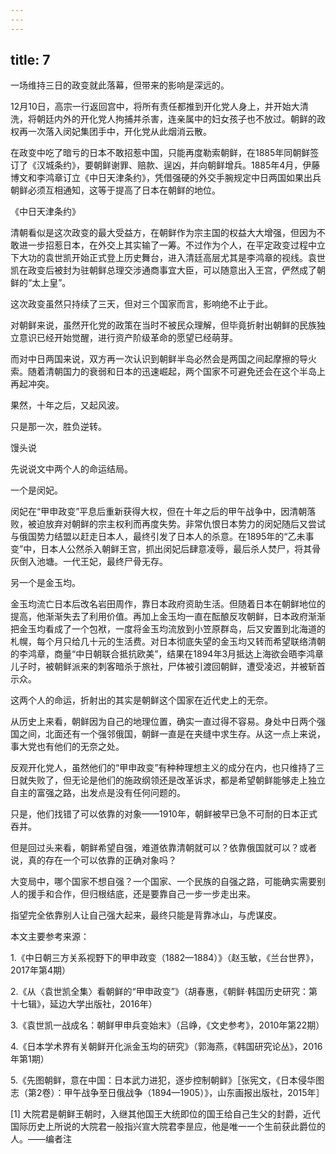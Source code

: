 ```yaml
---
---
---
```

title: 7
---



一场维持三日的政变就此落幕，但带来的影响是深远的。

12月10日，高宗一行返回宫中，将所有责任都推到开化党人身上，并开始大清洗，将朝廷内外的开化党人拘捕并杀害，连亲属中的妇女孩子也不放过。朝鲜的政权再一次落入闵妃集团手中，开化党从此烟消云散。

在政变中吃了暗亏的日本不敢招惹中国，只能再度勒索朝鲜，在1885年同朝鲜签订了《汉城条约》，要朝鲜谢罪、赔款、逞凶，并向朝鲜增兵。1885年4月，伊藤博文和李鸿章订立《中日天津条约》，凭借强硬的外交手腕规定中日两国如果出兵朝鲜必须互相通知，这等于提高了日本在朝鲜的地位。

《中日天津条约》



清朝看似是这次政变的最大受益方，在朝鲜作为宗主国的权益大大增强，但因为不敢进一步招惹日本，在外交上其实输了一筹。不过作为个人，在平定政变过程中立下大功的袁世凯开始正式登上历史舞台，进入清廷高层尤其是李鸿章的视线。袁世凯在政变后被封为驻朝鲜总理交涉通商事宜大臣，可以随意出入王宫，俨然成了朝鲜的“太上皇”。

这次政变虽然只持续了三天，但对三个国家而言，影响绝不止于此。

对朝鲜来说，虽然开化党的政策在当时不被民众理解，但毕竟折射出朝鲜的民族独立意识已经开始觉醒，进行资产阶级革命的愿望已经萌芽。

而对中日两国来说，双方再一次认识到朝鲜半岛必然会是两国之间起摩擦的导火索。随着清朝国力的衰弱和日本的迅速崛起，两个国家不可避免还会在这个半岛上再起冲突。

果然，十年之后，又起风波。

只是那一次，胜负逆转。

馒头说

先说说文中两个人的命运结局。

一个是闵妃。

闵妃在“甲申政变”平息后重新获得大权，但在十年之后的甲午战争中，因清朝落败，被迫放弃对朝鲜的宗主权利而再度失势。非常仇恨日本势力的闵妃随后又尝试与俄国势力结盟以赶走日本人，最终引发了日本人的杀意。在1895年的“乙未事变”中，日本人公然杀入朝鲜王宫，抓出闵妃后肆意凌辱，最后杀人焚尸，将其骨灰倒入池塘。一代王妃，最终尸骨无存。

另一个是金玉均。

金玉均流亡日本后改名岩田周作，靠日本政府资助生活。但随着日本在朝鲜地位的提高，他渐渐失去了利用价值。再加上金玉均一直在酝酿反攻朝鲜，日本政府渐渐把金玉均看成了一个包袱，一度将金玉均流放到小笠原群岛，后又安置到北海道的札幌，每个月只给几十元的生活费。对日本彻底失望的金玉均又转而希望联络清朝的李鸿章，商量“中日朝联合抵抗欧美”，结果在1894年3月抵达上海欲会晤李鸿章儿子时，被朝鲜派来的刺客暗杀于旅社，尸体被引渡回朝鲜，遭受凌迟，并被斩首示众。

这两个人的命运，折射出的其实是朝鲜这个国家在近代史上的无奈。

从历史上来看，朝鲜因为自己的地理位置，确实一直过得不容易。身处中日两个强国之间，北面还有一个强邻俄国，朝鲜一直是在夹缝中求生存。从这一点上来说，事大党也有他们的无奈之处。

反观开化党人，虽然他们的“甲申政变”有种种理想主义的成分在内，也只维持了三日就失败了，但无论是他们的施政纲领还是改革诉求，都是希望朝鲜能够走上独立自主的富强之路，出发点是没有任何问题的。

只是，他们找错了可以依靠的对象——1910年，朝鲜被早已急不可耐的日本正式吞并。

但是回过头来看，朝鲜希望自强，难道依靠清朝就可以？依靠俄国就可以？或者说，真的存在一个可以依靠的正确对象吗？

大变局中，哪个国家不想自强？一个国家、一个民族的自强之路，可能确实需要别人的援手和合作，但归根结底，还是要靠自己一步一步走出来。

指望完全依靠别人让自己强大起来，最终只能是背靠冰山，与虎谋皮。

本文主要参考来源：

1.《中日朝三方关系视野下的甲申政变（1882—1884）》（赵玉敏，《兰台世界》，2017年第4期）

2.《从〈袁世凯全集〉看朝鲜的“甲申政变”》（胡春惠，《朝鲜·韩国历史研究：第十七辑》，延边大学出版社，2016年）

3.《袁世凯一战成名：朝鲜甲申兵变始末》（吕峥，《文史参考》，2010年第22期）

4.《日本学术界有关朝鲜开化派金玉均的研究》（郭海燕，《韩国研究论丛》，2016年第1期）

5.《先图朝鲜，意在中国：日本武力进犯，逐步控制朝鲜》［张宪文，《日本侵华图志（第2卷）：甲午战争至日俄战争（1894—1905）》，山东画报出版社，2015年］

[1] 大院君是朝鲜王朝时，入继其他国王大统即位的国王给自己生父的封爵，近代国际历史上所说的大院君一般指兴宣大院君李昰应，他是唯一一个生前获此爵位的人。——编者注